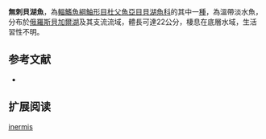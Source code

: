 {{Speciesbox
| name = 無刺貝湖魚
| image = 
| image_caption = 
| status = NE
| status_system = IUCN3.1
| genus = Cottocomephorus
| species = inermis
| authority = [[Yakovlev|Yakovlev]], 1890
| synonyms = *''Cottus inermis,Yakovlev, 1890''
*''Cottus comephoroides,Berg, 1900''
*''Cottocomephorus comephoroides,Berg, 1900''
}}
'''無刺貝湖魚'''，為[[輻鰭魚綱|輻鰭魚綱]][[鮋形目|鮋形目]][[杜父魚亞目|杜父魚亞目]][[貝湖魚科|貝湖魚科]]的其中一[[種|種]]，為溫帶淡水魚，分布於[[俄羅斯|俄羅斯]][[貝加爾湖|貝加爾湖]]及其支流流域，體長可達22公分，棲息在底層水域，生活習性不明。
==参考文献==
*{{FishBase_species|genus=Cottocomephorus|species=inermis|year=2014|month=5}}

== 扩展阅读 ==
{{refbegin}}
{{wikispecies-inline|Cottocomephorus inermis|無刺貝湖魚}}
{{refend}}
{{Taxonbar|from=Q6428145}}

[[Category:貝湖魚屬|inermis]]


{{鮋形目小作品}}